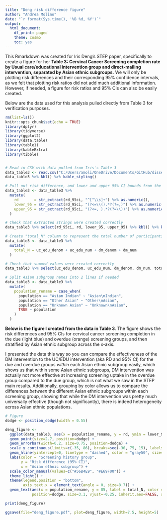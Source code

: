 ```yaml
---
title: "Deng risk difference figure"
author: "Andrea Molino"
date: "`r format(Sys.time(), '%B %d, %Y')`"
output:
  html_document:
    df_print: paged
    theme: cosmo
    toc: yes
---
```


This Rmarkdown was created for Iris Deng's STEP paper, specifically to create a figure for her **Table 3: Cervical Cancer Screening completion rate by Usual care/educational intervention group and direct-mailing intervention, separated by Asian ethnic subgroups.** We will only be plotting risk differences and their corresponding 95% confidence intervals, as we felt that plotting risk ratios did not add much additional information. However, if needed, a figure for risk ratios and 95% CIs can also be easily created. 

Below are the data used for this analysis pulled directly from Table 3 for verification purposes. 


```r
rm(list=ls())
knitr::opts_chunk$set(echo = TRUE)
library(dplyr)
library(tidyverse)
library(ggplot2)
library(data.table)
library(table1)
library(kableExtra)
library(tibble)


# Read in CSV with data pulled from Iris's Table 3
data_table3 <- read.csv("C:/Users/amoli/OneDrive/Documents/GitHub/dissertation/Other papers/Deng_asian manuscript/Deng_figure data.csv")
data_table3 %>% kbl() %>% kable_styling()

```



```r
# Pull out risk difference, and lower and upper 95% CI bounds from the rd_95ci column
data_table3 <- data_table3 %>%
  mutate(
    rd       = str_extract(rd_95ci, "^[^\\s]+") %>% as.numeric(),
    lower_95 = str_extract(rd_95ci, "(?<=\\().*?(?=,)") %>% as.numeric(),
    upper_95 = str_extract(rd_95ci, "(?<=, ).*?(?=\\))") %>% as.numeric()
  )

# Check that extracted strings were created correctly 
data_table3 %>% select(rd_95ci, rd, lower_95, upper_95) %>% kbl() %>% kable_styling() 

# Create "total_N" column to represent the total number of participants contributing to a given RD estimate
data_table3 <- data_table3 %>% 
  mutate(
    total_N = uc_edu_denom + uc_edu_num + dm_denom + dm_num
  )

# Check that summed values were created correctly 
data_table3 %>% select(uc_edu_denom, uc_edu_num, dm_denom, dm_num, total_N) %>% kbl() %>% kable_styling() 

# Split Asian subgroup names into 2 lines if needed
data_table3 <- data_table3 %>% 
  mutate(
    population_rename = case_when(
      population == "Asian Indian" ~ "Asian\nIndian", 
      population == "Other Asian" ~ "Other\nAsian", 
      population == "Unknown Asian" ~ "Unknown\nAsian",
      TRUE ~ population
    )
  )


```


\pagebreak

**Below is the figure I created from the data in Table 3**. The figure shows the risk differences and 95% CIs for cervical cancer screening completion in the due (light blue) and overdue (orange) screening groups, and then stratified by Asian ethnic subgroup across the x-axis. 

I presented the data this way so you can compare the effectiveness of the DM intervention to the UC/EDU intervention (aka RD and 95% CI) for the due and overdue groups *within* each Asian ethnic subgroup easily, which shows us that within some Asian ethnic subgroups, DM intervention was actually not more effective at increasing screening uptake in the overdue group compared to the due group, which is not what we saw in the STEP main results. Additionally, grouping by color allows us to compare the differences *between* the different Asian ethnic subgroups within each screening group, showing that while the DM intervention was pretty much universally effective (though not significantly), there is indeed heterogeneity across Asian ethnic populations. 


```r
# Figure
dodge <- position_dodge(width = 0.55)

deng_figure <- 
  ggplot(data_table3, aes(x = population_rename, y = rd, ymin = lower_95, ymax = upper_95, color = step_screengroup)) + 
  geom_point(size=2.7, position=dodge) + 
  geom_errorbar(width=0.2, size=0.75, position=dodge) +
  scale_y_continuous(limits=c(-35, 86), breaks=seq(-30, 75, 15), labels=scales::label_percent(scale=1)) + 
  geom_hline(yintercept=0, linetype = "dashed", color = "gray50", size=0.5) + 
  labs(color = "Screening history group", 
       y = "Risk difference (95% CI)", 
       x = "Asian ethnic subgroup") +
  scale_color_manual(values=c("#56B4E9", "#E69F00")) +
  theme_light() +
  theme(legend.position = "bottom", 
        axis.text.x = element_text(angle = 0, size=8.7)) + 
  geom_text(aes(x = population_rename, y = 85, label = total_N, color = step_screengroup),
            position=dodge, size=3.1, vjust=-0.25, inherit.aes=FALSE, show.legend = FALSE)

print(deng_figure)

ggsave(file="deng_figure.pdf", plot=deng_figure, width=7.5, height=5)

```







```r

```